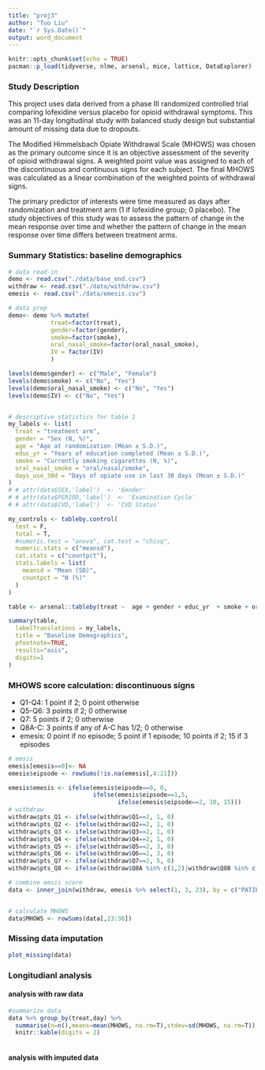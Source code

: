 ```yaml
---
title: "proj3"
author: "Tuo Liu"
date: "`r Sys.Date()`"
output: word_document
---
```


```r
knitr::opts_chunk$set(echo = TRUE)
pacman::p_load(tidyverse, nlme, arsenal, mice, lattice, DataExplorer)
```

### Study Description

This project uses data derived from a phase III randomized controlled trial comparing Iofexidine versus placebo for opioid withdrawal symptoms. This was an 11-day longitudinal study with balanced study design but substantial amount of missing data due to dropouts.

The Modified Himmelsbach Opiate Withdrawal Scale (MHOWS) was chosen as the primary outcome since it is an objective assessment of the severity of opioid withdrawal signs. A weighted point value was assigned to each of the discontinuous and continuous signs for each subject. The final MHOWS was calculated as a linear combination of the weighted points of withdrawal signs.

The primary predictor of interests were time measured as days after randomization and treatment arm (1 if Iofexidine group; 0 placebo). The study objectives of this study was to assess the pattern of change in the mean response over time and whether the pattern of change in the mean response over time differs between treatment arms.

### Summary Statistics: baseline demographics
```r
# data read-in
demo <- read.csv("./data/base_end.csv")
withdraw <- read.csv("./data/withdraw.csv")
emesis <- read.csv("./data/emesis.csv")
```

```r
# data prep
demo<- demo %>% mutate(
            treat=factor(treat),
            gender=factor(gender),
            smoke=factor(smoke),
            oral_nasal_smoke=factor(oral_nasal_smoke),
            IV = factor(IV)
            )

levels(demo$gender) <- c("Male", "Female")
levels(demo$smoke) <- c("No", "Yes")
levels(demo$oral_nasal_smoke) <- c("No", "Yes")
levels(demo$IV) <- c("No", "Yes")


# descriptive statistics for table 1
my_labels <- list(
  treat = "treatment arm",
  gender = "Sex (N, %)",
  age = "Age at randomization (Mean ± S.D.)",
  educ_yr = "Years of education completed (Mean ± S.D.)",
  smoke = "Currently smoking cigarettes (N, %)",
  oral_nasal_smoke = "oral/nasal/smoke",
  days_use_30d = "Days of opiate use in last 30 days (Mean ± S.D.)"
)
# # attr(data$SEX,'label')  <- 'Gender'
# # attr(data$PERIOD,'label')  <- 'Examination Cycle'
# # attr(data$CVD,'label')  <- 'CVD Status'

my_controls <- tableby.control(
  test = F,
  total = T,
  #numeric.test = "anova", cat.test = "chisq",
  numeric.stats = c("meansd"),
  cat.stats = c("countpct"),
  stats.labels = list(
    meansd = "Mean (SD)",
    countpct = "N (%)"
  )
)

table <- arsenal::tableby(treat ~  age + gender + educ_yr  + smoke + oral_nasal_smoke + IV + days_use_30d, data = demo, control = my_controls)

summary(table,
  labelTranslations = my_labels,
  title = "Baseline Demographics",
  pfootnote=TRUE,
  results="asis",
  digits=1
)
```



### MHOWS score calculation: discontinuous signs  
- Q1-Q4: 1 point if 2; 0 point otherwise
- Q5-Q6: 3 points if 2; 0 otherwise
- Q7: 5 points if 2; 0 otherwise
- Q8A-C: 3 points if any of A-C has 1/2; 0 otherwise
- emesis: 0 point if no episode; 5 point if 1 episode; 10 points if 2; 15 if 3 episodes

```r
# emsis
emesis[emesis==0]<- NA
emesis$eipsode <- rowSums(!is.na(emesis[,4:21]))

emesis$emesis <- ifelse(emesis$eipsode==0, 0, 
                        ifelse(emesis$eipsode==1,5, 
                               ifelse(emesis$eipsode==2, 10, 15)))
# withdraw
withdraw$pts_Q1 <- ifelse(withdraw$Q1==2, 1, 0)
withdraw$pts_Q2 <- ifelse(withdraw$Q2==2, 1, 0)
withdraw$pts_Q3 <- ifelse(withdraw$Q3==2, 1, 0)
withdraw$pts_Q4 <- ifelse(withdraw$Q4==2, 1, 0)
withdraw$pts_Q5 <- ifelse(withdraw$Q5==2, 3, 0)
withdraw$pts_Q6 <- ifelse(withdraw$Q6==2, 3, 0)
withdraw$pts_Q7 <- ifelse(withdraw$Q7==2, 5, 0)
withdraw$pts_Q8 <- ifelse(withdraw$Q8A %in% c(1,2)|withdraw$Q8B %in% c(1,2)|withdraw$Q8C %in% c(1,2), 3, 0)

# combine emsis score
data <- inner_join(withdraw, emesis %>% select(1, 3, 23), by = c("PATIENT"="PATIENT", "day"="STDYDAY"))


# calculate MHOWS
data$MHOWS <- rowSums(data[,23:36])
```


### Missing data imputation
```r
plot_missing(data)
```


### Longitudianl analysis
#### analysis with raw data
```r
#summarize data
data %>% group_by(treat,day) %>% 
  summarise(n=n(),means=mean(MHOWS, na.rm=T),stdev=sd(MHOWS, na.rm=T)) %>% 
  knitr::kable(digits = 2)
```
```r

```


#### analysis with imputed data




